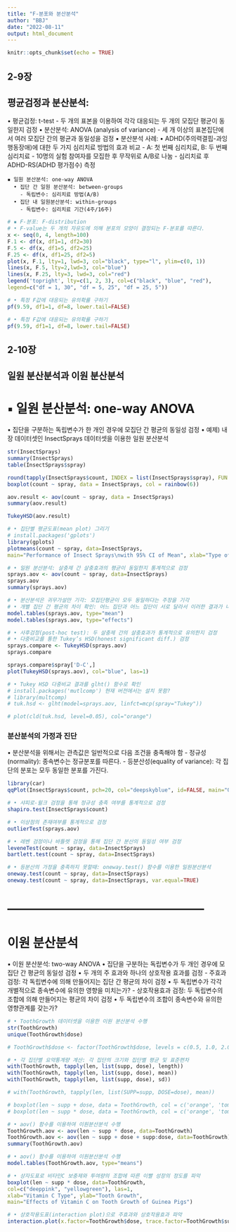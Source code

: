 ```yaml
---
title: "F-분포와 분산분석"
author: "BBJ"
date: "2022-08-11"
output: html_document
---
```


```r
knitr::opts_chunk$set(echo = TRUE)
```

## 2-9장

## 평균검정과 분산분석:
  • 평균검정: t-test
    - 두 개의 표본을 이용하여 각각 대응되는 두 개의 모집단 평균이 동일한지 검정
  • 분산분석: ANOVA (analysis of variance)
    - 세 개 이상의 표본집단에서 여러 모집단 간의 평균과 동일성을 검정
    ▪ 분산분석 사례:
      • ADHD(주의력결핍-과잉행동장애)에 대한 두 가지 심리치료 방법의 효과 비교
        - A: 첫 번째 심리치료, B: 두 번째 심리치료
        - 10명의 실험 참여자를 모집한 후 무작위로 A/B로 나눔
        - 심리치료 후 ADHD-RS(ADHD 평가점수) 측정
        
    ▪ 일원 분산분석: one-way ANOVA
      • 집단 간 일원 분산분석: between-groups
        - 독립변수: 심리치료 방법(A/B)
      • 집단 내 일원분산분석: within-groups
        - 독립변수: 심리치료 기간(4주/16주)
```r

# ▪ F-분포: F-distribution
# • F-value는 두 개의 자유도에 의해 분포의 모양이 결정되는 F-분포를 따른다.
x <- seq(0, 4, length=100)
F.1 <- df(x, df1=1, df2=30)
F.5 <- df(x, df1=5, df2=25)
F.25 <- df(x, df1=25, df2=5)
plot(x, F.1, lty=1, lwd=3, col="black", type="l", ylim=c(0, 1))
lines(x, F.5, lty=2,lwd=3, col="blue")
lines(x, F.25, lty=3, lwd=3, col="red")
legend('topright', lty=c(1, 2, 3), col=c("black", "blue", "red"), 
legend=c("df = 1, 30", "df = 5, 25", "df = 25, 5"))

# • 특정 F값에 대응되는 유의확률 구하기
pf(9.59, df1=1, df=8, lower.tail=FALSE)

# • 특정 F값에 대응되는 유의확률 구하기
pf(9.59, df1=1, df=8, lower.tail=FALSE)
```

## 2-10장
## 일원 분산분석과 이원 분산분석

# ▪ 일원 분산분석: one-way ANOVA
  • 집단을 구분하는 독립변수가 한 개인 경우에 모집단 간 평균의 동일성 검정
  • 예제) 내장 데이터셋인 InsectSprays 데이터셋을 이용한 일원 분산분석
```r
str(InsectSprays)
summary(InsectSprays)
table(InsectSprays$spray)

round(tapply(InsectSprays$count, INDEX = list(InsectSprays$spray), FUN = mean), 3)
boxplot(count ~ spray, data = InsectSprays, col = rainbow(6))

aov.result <- aov(count ~ spray, data = InsectSprays)
summary(aov.result)

TukeyHSD(aov.result)
```

```r
# • 집단별 평균도표(mean plot) 그리기
# install.packages('gplots')
library(gplots)
plotmeans(count ~ spray, data=InsectSprays,
main="Performance of Insect Sprays\nwith 95% CI of Mean", xlab="Type of Sprays", ylab="Insect Count",  barcol="tomato", barwidth=3, col="cornflowerblue", lwd=2)
```

```r
# • 일원 분산분석: 살충제 간 살충효과의 평균이 동일한지 통계적으로 검정
sprays.aov <- aov(count ~ spray, data=InsectSprays)
sprays.aov
summary(sprays.aov)

# • 분산분석은 귀무가설만 기각: 모집단평균이 모두 동일하다는 주장을 기각
# • 개별 집단 간 평균의 차이 확인: 어느 집단과 어느 집단이 서로 달라서 이러한 결과가 나왔는가?
model.tables(sprays.aov, type="mean")
model.tables(sprays.aov, type="effects")

# • 사후검정(post-hoc test): 두 살충제 간의 살충효과가 통계적으로 유의한지 검정
# • 다중비교를 통한 Tukey’s HSD(honest significant diff.) 검정
sprays.compare <- TukeyHSD(sprays.aov) 
sprays.compare

sprays.compare$spray['D-C',]
plot(TukeyHSD(sprays.aov), col="blue", las=1)
```

```r
# • Tukey HSD 다중비교 결과를 glht() 함수로 확인
# install.packages('mutlcomp') 현재 버전에서는 설치 못함?
# library(multcomp)
# tuk.hsd <- glht(model=sprays.aov, linfct=mcp(spray="Tukey"))

# plot(cld(tuk.hsd, level=0.05), col="orange")
```

### 분산분석의 가정과 진단
  • 분산분석을 위해서는 관측값은 일반적으로 다음 조건을 충족해야 함
  - 정규성(normality): 종속변수는 정규분포를 따른다.
  - 등분산성(equality of variance): 각 집단의 분포는 모두 동일한 분포를 가진다.
```r
library(car)
qqPlot(InsectSprays$count, pch=20, col="deepskyblue", id=FALSE, main="Q-Q Plot", xlab="Theoretical Quantiles", ylab="Sample Quantiles")

# • 샤피로-윌크 검정을 통해 정규성 충족 여부를 통계적으로 검정
shapiro.test(InsectSprays$count)

# • 이상점의 존재여부를 통계적으로 검정
outlierTest(sprays.aov)

# • 레벤 검정이나 바틀렛 검정을 통해 집단 간 분산의 동일성 여부 검정
leveneTest(count ~ spray, data=InsectSprays)
bartlett.test(count ~ spray, data=InsectSprays)

# • 등분산의 가정을 충족하지 못할때: oneway.test() 함수를 이용한 일원분산분석
oneway.test(count ~ spray, data=InsectSprays)
oneway.test(count ~ spray, data=InsectSprays, var.equal=TRUE)
```
# ------------------------------------------------
# 이원 분산분석

▪ 이원 분산분석: two-way ANOVA
  • 집단을 구분하는 독립변수가 두 개인 경우에 모집단 간 평균의 동일성 검정
  • 두 개의 주 효과와 하나의 상호작용 효과를 검정
    - 주효과 검정: 각 독립변수에 의해 만들어지는 집단 간 평균의 차이 검정
      • 두 독립변수가 각각 개별적으로 종속변수에 유의한 영향을 미치는가?
    - 상호작용효과 검정: 두 독립변수의 조합에 의해 만들어지는 평균의 차이 검정
      • 두 독립변수의 조합이 종속변수와 유의한 영향관계를 갖는가?
```r
# • ToothGrowth 데이터셋을 이용한 이원 분산분석 수행
str(ToothGrowth)
unique(ToothGrowth$dose)

# ToothGrowth$dose <- factor(ToothGrowth$dose, levels = c(0.5, 1.0, 2.0), labels = c('Low','Median','High'))

# • 각 집단별 요약통계량 계산: 각 집단의 크기와 집단별 평균 및 표준편차
with(ToothGrowth, tapply(len, list(supp, dose), length))
with(ToothGrowth, tapply(len, list(supp, dose), mean))
with(ToothGrowth, tapply(len, list(supp, dose), sd))

# with(ToothGrowth, tapply(len, list(SUPP=supp, DOSE=dose), mean))

# boxplot(len ~ supp + dose, data = ToothGrowth, col = c('orange', 'tomato'))
# boxplot(len ~ supp * dose, data = ToothGrowth, col = c('orange', 'tomato'))
```
```r
# • aov() 함수를 이용하여 이원분산분석 수행
ToothGrowth.aov <- aov(len ~ supp * dose, data=ToothGrowth)
ToothGrowth.aov <- aov(len ~ supp + dose + supp:dose, data=ToothGrowth)
summary(ToothGrowth.aov)

# • aov() 함수를 이용하여 이원분산분석 수행
model.tables(ToothGrowth.aov, type="means")

# • 상자도표로 비타민C 보충제와 투여량의 조합에 따른 이빨 성장의 정도를 파악
boxplot(len ~ supp * dose, data=ToothGrowth,
col=c("deeppink", "yellowgreen"), las=1,
xlab="Vitamin C Type", ylab="Tooth Growth",
main="Effects of Vitamin C on Tooth Growth of Guinea Pigs")
```

```r
# • 상호작용도표(interaction plot)으로 주효과와 상호작용효과 파악
interaction.plot(x.factor=ToothGrowth$dose, trace.factor=ToothGrowth$supp,  response=ToothGrowth$len, las=1, type="b",pch=c(1, 19), col=c("blue", "red"), trace.label="Supplement", xlab="Dose Level", ylab="Tooth Length", main="Interaction Plot for Tooth Growth of Guinea Pigs")

```

















